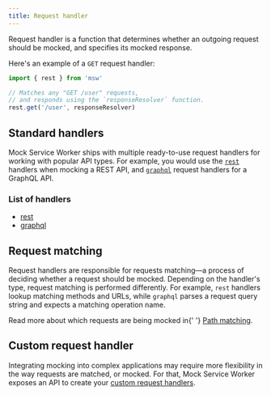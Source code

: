 ```yaml
---
title: Request handler
---
```


Request handler is a function that determines whether an outgoing request should be mocked, and specifies its mocked response.

Here's an example of a `GET` request handler:

```js
import { rest } from 'msw'

// Matches any "GET /user" requests,
// and responds using the `responseResolver` function.
rest.get('/user', responseResolver)
```

## Standard handlers

Mock Service Worker ships with multiple ready-to-use request handlers for working with popular API types. For example, you would use the [`rest`](/docs/api/rest) handlers when mocking a REST API, and [`graphql`](/docs/api/graphql) request handlers for a GraphQL API.

### List of handlers

- [rest](/docs/api/rest)
- [graphql](/docs/api/graphql)

## Request matching

Request handlers are responsible for requests matching—a process of deciding whether a request should be mocked. Depending on the handler's type, request matching is performed differently. For example, `rest` handlers lookup matching methods and URLs, while `graphql` parses a request query string and expects a matching operation name.

<Hint>
  Read more about which requests are being mocked in{' '}
  <a href="/docs/basics/path-matching">Path matching</a>.
</Hint>

## Custom request handler

Integrating mocking into complex applications may require more flexibility in the way requests are matched, or mocked. For that, Mock Service Worker exposes an API to create your [custom request handlers](/docs/advanced/custom-request-handler).
